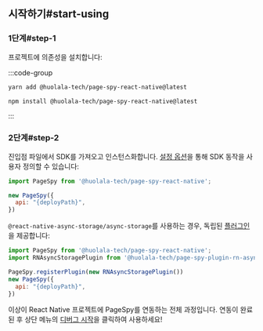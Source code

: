 
## 시작하기#start-using

### 1단계#step-1

프로젝트에 의존성을 설치합니다:

:::code-group

```bash yarn
yarn add @huolala-tech/page-spy-react-native@latest
```

```bash npm
npm install @huolala-tech/page-spy-react-native@latest
```

:::

### 2단계#step-2

진입점 파일에서 SDK를 가져오고 인스턴스화합니다. [설정 옵션]({VITE_SDK_RN_REPO})을 통해 SDK 동작을 사용자 정의할 수 있습니다:

```js
import PageSpy from '@huolala-tech/page-spy-react-native';

new PageSpy({
  api: "{deployPath}",
})
```

`@react-native-async-storage/async-storage`를 사용하는 경우, 독립된 [플러그인]({VITE_PLUGIN_RN_STORAGE})을 제공합니다:

```js
import PageSpy from '@huolala-tech/page-spy-react-native';
import RNAsyncStoragePlugin from '@huolala-tech/page-spy-plugin-rn-async-storage';

PageSpy.registerPlugin(new RNAsyncStoragePlugin())
new PageSpy({
  api: "{deployPath}",
})
```

이상이 React Native 프로젝트에 PageSpy를 연동하는 전체 과정입니다. 연동이 완료된 후 상단 메뉴의 <Tooltip title="메뉴는 기본적으로 숨겨져 있으며, 배포 후 표시됩니다" color="purple"><a href="javascript:void(0)">디버그 시작</a></Tooltip>을 클릭하여 사용하세요! 